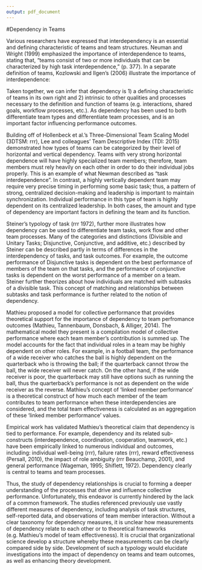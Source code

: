 ```yaml
---
output: pdf_document
---
```

#Dependency in Teams

Various researchers have expressed that interdependency is an essential and defining characteristic of teams and team structures. Neuman and Wright (1999) emphasized the importance of interdependence to teams, stating that, "teams consist of two or more individuals that can be characterized by high task interdependence," (p. 377). In a separate definition of teams, Kozlowski and Ilgen's (2006) illustrate the importance of interdependence:

\textit{A team can be defined as (a) two or more individuals who (b) socially interact (face-to-face or, increasingly, virtually); (c) possess one or more common goals; (d) are brought together to perform organizationally relevant tasks; (e) exhibit interdependencies with respect to workflow, goals, and outcomes; (f) have different roles and responsibilities; and (g) are together embedded in an encompassing organizational system, with boundaries and linkages to the broader system context and task environment (p. 79)}

Taken together, we can infer that dependency is 1) a defining characteristic of teams in its own right and 2) intrinsic to other qualities and processes necessary to the definition and function of teams (e.g. interactions, shared goals, workflow processes, etc.). As dependency has been used to both differentiate team types and differentiate team processes, and is an important factor influencing performance outcomes. 

Building off of Hollenbeck et al.'s Three-Dimensional Team Scaling Model (3DTSM: rrr), Lee and colleagues' Team Descriptive Index (TDI: 2015) demonstrated how types of teams can be categorized by their level of  horizontal and vertical dependency. Teams with very strong horizontal dependence will have highly specialized team members; therefore, team members must rely heavily on each other in order to do their individual jobs properly. This is an example of what Newman described as "task interdependence". In contrast, a highly vertically dependent team may require very precise timing in performing some basic task; thus, a pattern of strong, centralized decision-making and leadership is important to maintain synchronization. Individual performance in this type of team is highly dependent on its centralized leadership. In both cases, the amount and type of dependency are important factors in defining the team and its function. 

Steiner's typology of task (rrr 1972), further more illustrates how dependency can be used to differentiate team tasks, work flow and other team processes. Many of the categories and distinctions (Divisible and Unitary Tasks; Disjunctive, Conjunctive, and additive, etc.) described by Steiner can be described partly in terms of differences in the interdependency of tasks, and task outcomes. For example, the outcome performance of Disjunctive tasks is dependent on the best performance of members of the team on that tasks, and the performance of conjunctive tasks is dependent on the worst performance of a member on a team. Steiner further theorizes about how individuals are matched with subtasks of a divisible task. This concept of matching and relationships between subtasks and task performance is further related to the notion of dependency.

Mathieu proposed a model for collective performance that provides theoretical support for the importance of dependency to team perfromance outcomes (Mathieu, Tannenbaum, Donsbach, & Alliger, 2014). The mathematical model they present is a compilation model of collective performance where each team member's contribution is summed up. The model accounts for the fact that individual roles in a team may be highly dependent on other roles. For example, in a football team, the performance of a wide receiver who catches the ball is highly dependent on the quarterback who is throwing the ball; if the quarterback cannot throw the ball, the wide receiver will never catch. On the other hand, if the wide receiver is poor, the quarterback may still have options such as running the ball, thus the quarterback's performance is not as dependent on the wide receiver as the reverse. Mathieu's concept of 'linked member performance' is a theoretical construct of how much each member of the team contributes to team performance when these interdependencies are considered, and the total team effectiveness is calculated as an aggregation of these 'linked member performance' values.

Empirical work has validated Mathieu's theoretical claim that dependency is tied to performance. For example, dependency and its related sub-constructs (interdependence, coordination, cooperation, teamwork, etc.) have been empirically linked to numerous individual and outcomes, including: individual well-being (rrr), failure rates (rrr), reward effectiveness (Persall, 2010), the impact of role ambiguity (rrr Beauchamp, 2001), and general performance (Wageman, 1995; Shiflett, 1972). Dependency clearly is central to teams and team processes.

Thus, the study of dependency relationships is crucial to forming a deeper understanding of the processes that drive and influence collective performance. Unfortunately, this endeavor is currently hindered by the lack of a common framework. The studies referenced previously use vastly different measures of dependency, including analysis of task structures, self-reported data, and observations of team member interaction. Without a clear taxonomy for dependency measures, it is unclear how measurements of dependency relate to each other or to theoretical frameworks (e.g. Mathieu's model of team effectiveness). It is crucial that organizational science develop a structure whereby these measurements can be clearly compared side by side. Development of such a typology would elucidate investigations into the impact of dependency on teams and team outcomes, as well as enhancing theory development.
